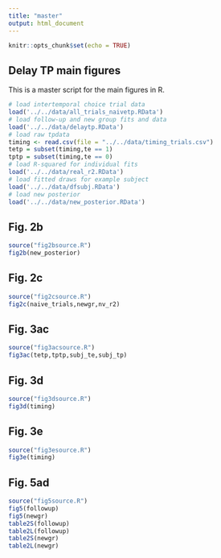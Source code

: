 ```yaml
---
title: "master"
output: html_document
---
```


```r
knitr::opts_chunk$set(echo = TRUE)
```

## Delay TP main figures

This is a master script for the main figures in R.

```r
# load intertemporal choice trial data
load('../../data/all_trials_naivetp.RData')
# load follow-up and new group fits and data
load('../../data/delaytp.RData')
# load raw tpdata
timing <- read.csv(file = "../../data/timing_trials.csv")
tetp = subset(timing,te == 1)
tptp = subset(timing,te == 0)
# load R-squared for individual fits
load('../../data/real_r2.RData')
# load fitted draws for example subject
load('../../data/dfsubj.RData')
# load new posterior
load('../../data/new_posterior.RData')
```

## Fig. 2b

```r
source("fig2bsource.R")
fig2b(new_posterior)
```

## Fig. 2c

```r
source("fig2csource.R")
fig2c(naive_trials,newgr,nv_r2)
```

## Fig. 3ac

```r
source("fig3acsource.R")
fig3ac(tetp,tptp,subj_te,subj_tp)
```

## Fig. 3d

```r
source("fig3dsource.R")
fig3d(timing)
```

## Fig. 3e

```r
source("fig3esource.R")
fig3e(timing)
```

## Fig. 5ad

```r
source("fig5source.R")
fig5(followup)
fig5(newgr)
table2S(followup)
table2L(followup)
table2S(newgr)
table2L(newgr)
```
